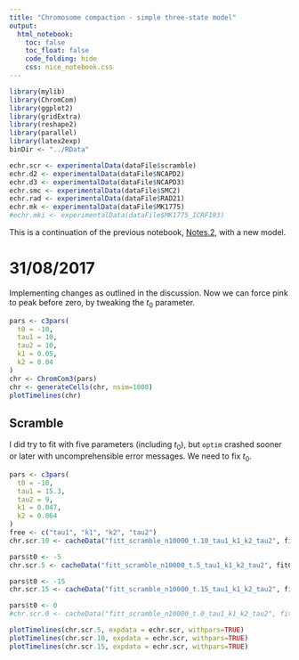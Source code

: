 ```yaml
---
title: "Chromosome compaction - simple three-state model"
output: 
  html_notebook:
    toc: false
    toc_float: false
    code_folding: hide
    css: nice_notebook.css
---
```


```r
library(mylib)
library(ChromCom)
library(ggplot2)
library(gridExtra)
library(reshape2)
library(parallel)
library(latex2exp)
binDir <- "../RData"
```


```r
echr.scr <- experimentalData(dataFile$scramble)
echr.d2 <- experimentalData(dataFile$NCAPD2)
echr.d3 <- experimentalData(dataFile$NCAPD3)
echr.smc <- experimentalData(dataFile$SMC2)
echr.rad <- experimentalData(dataFile$RAD21)
echr.mk <- experimentalData(dataFile$MK1775)
#echr.mki <- experimentalData(dataFile$MK1775_ICRF193)
```


This is a continuation of the previous notebook, [Notes.2](), with a new model.


# 31/08/2017

Implementing changes as outlined in the discussion. Now we can force pink to peak before zero, by tweaking the $t_0$ parameter.

```r
pars <- c3pars(
  t0 = -10,
  tau1 = 10,
  tau2 = 10,
  k1 = 0.05,
  k2 = 0.04
)
chr <- ChromCom3(pars)
chr <- generateCells(chr, nsim=1000)
plotTimelines(chr)
```


## Scramble

I did try to fit with five parameters (including $t_0$), but `optim` crashed sooner or later with uncomprehensible error messages. We need to fix $t_0$.

```r
pars <- c3pars(
  t0 = -10,
  tau1 = 15.3,
  tau2 = 9,
  k1 = 0.047,
  k2 = 0.064
)
free <- c("tau1", "k1", "k2", "tau2")
chr.scr.10 <- cacheData("fitt_scramble_n10000_t.10_tau1_k1_k2_tau2", fitChr, echr.scr, pars, free, nsim=10000, ntry=100, ncores=6, binDir=binDir)

pars$t0 <- -5
chr.scr.5 <- cacheData("fitt_scramble_n10000_t.5_tau1_k1_k2_tau2", fitChr, echr.scr, pars, free, nsim=10000, ntry=100, ncores=6, binDir=binDir)

pars$t0 <- -15
chr.scr.15 <- cacheData("fitt_scramble_n10000_t.15_tau1_k1_k2_tau2", fitChr, echr.scr, pars, free, nsim=10000, ntry=100, ncores=6, binDir=binDir)

pars$t0 <- 0
#chr.scr.0 <- cacheData("fitt_scramble_n10000_t.0_tau1_k1_k2_tau2", fitChr, echr.scr, pars, free, nsim=10000, ntry=100, ncores=6, binDir=binDir)
```


```r
plotTimelines(chr.scr.5, expdata = echr.scr, withpars=TRUE)
plotTimelines(chr.scr.10, expdata = echr.scr, withpars=TRUE)
plotTimelines(chr.scr.15, expdata = echr.scr, withpars=TRUE)
```
